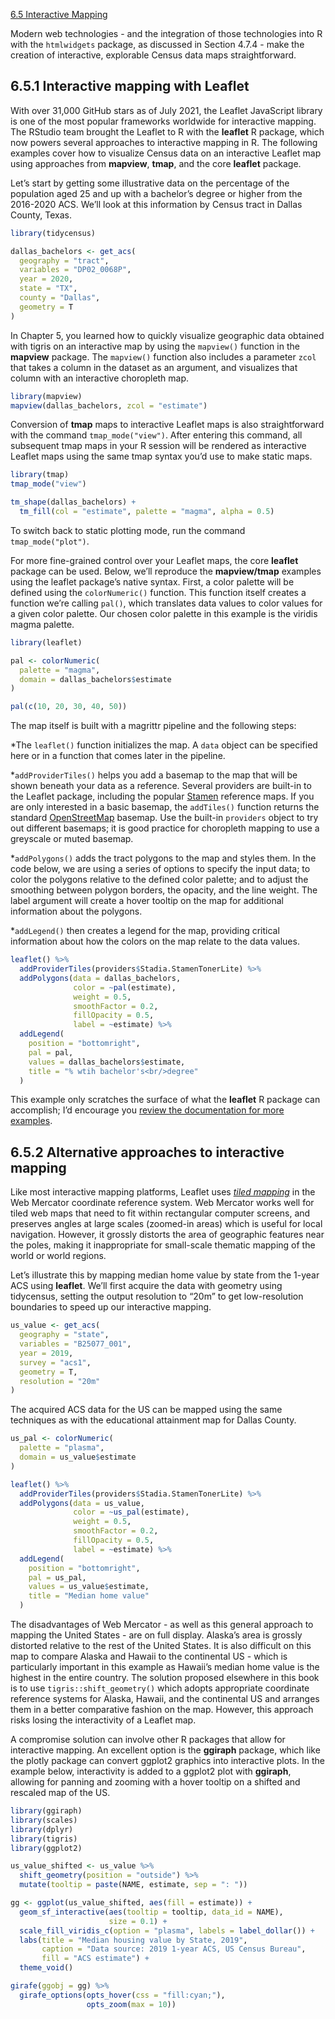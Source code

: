 [6.5 Interactive Mapping](https://walker-data.com/census-r/mapping-census-data-with-r.html#interactive-mapping)

Modern web technologies - and the integration of those technologies into R with 
the `htmlwidgets` package, as discussed in Section 4.7.4 - 
make the creation of interactive, explorable Census data maps straightforward.

## 6.5.1 Interactive mapping with Leaflet
With over 31,000 GitHub stars as of July 2021, the Leaflet JavaScript library 
is one of the most popular frameworks worldwide for interactive mapping. 
The RStudio team brought the Leaflet to R with the **leaflet** R package, 
which now powers several approaches to interactive mapping in R. 
The following examples cover how to visualize Census data on an interactive 
Leaflet map using approaches from **mapview**, **tmap**, 
and the core **leaflet** package.

Let’s start by getting some illustrative data on the percentage of the 
population aged 25 and up with a bachelor’s degree or higher from the 
2016-2020 ACS. We’ll look at this information by Census tract in 
Dallas County, Texas.

```r
library(tidycensus)

dallas_bachelors <- get_acs(
  geography = "tract",
  variables = "DP02_0068P",
  year = 2020,
  state = "TX",
  county = "Dallas",
  geometry = T
)
```
In Chapter 5, you learned how to quickly visualize geographic data obtained 
with tigris on an interactive map by using the `mapview()` function in the 
**mapview** package. The `mapview()` function also includes a parameter `zcol` that 
takes a column in the dataset as an argument, and visualizes that column with
an interactive choropleth map.


```r
library(mapview)
mapview(dallas_bachelors, zcol = "estimate")
```

Conversion of **tmap** maps to interactive Leaflet maps is also straightforward with 
the command `tmap_mode("view")`. After entering this command, all subsequent tmap 
maps in your R session will be rendered as interactive Leaflet maps using the 
same tmap syntax you’d use to make static maps.

```r
library(tmap)
tmap_mode("view")

tm_shape(dallas_bachelors) +
  tm_fill(col = "estimate", palette = "magma", alpha = 0.5)
```

To switch back to static plotting mode, run the command `tmap_mode("plot")`.

For more fine-grained control over your Leaflet maps, the core **leaflet** package 
can be used. Below, we’ll reproduce the **mapview/tmap** examples using the leaflet 
package’s native syntax. First, a color palette will be defined using the 
`colorNumeric()` function. This function itself creates a function we’re calling 
`pal()`, which translates data values to color values for a given color palette. 
Our chosen color palette in this example is the viridis magma palette.

```r
library(leaflet)

pal <- colorNumeric(
  palette = "magma",
  domain = dallas_bachelors$estimate
)

pal(c(10, 20, 30, 40, 50))
```

The map itself is built with a magrittr pipeline and the following steps:

*The `leaflet()` function initializes the map. 
A `data` object can be specified here or in a function that comes later in the pipeline.

*`addProviderTiles()` helps you add a basemap to the map that will be shown 
beneath your data as a reference. Several providers are built-in to the Leaflet 
package, including the popular [Stamen](https://stamen.com/) reference maps. 
If you are only interested in a basic basemap, the `addTiles()` function returns 
the standard [OpenStreetMap](https://www.openstreetmap.org/#map=5/38.007/-95.844) basemap. 
Use the built-in `providers` object to try out 
different basemaps; it is good practice for choropleth mapping to use a 
greyscale or muted basemap.

*`addPolygons()` adds the tract polygons to the map and styles them. 
In the code below, we are using a series of options to specify the input data; 
to color the polygons relative to the defined color palette; 
and to adjust the smoothing between polygon borders, the opacity, 
and the line weight. The label argument will create a hover tooltip on the map 
for additional information about the polygons.

*`addLegend()` then creates a legend for the map, providing critical information 
about how the colors on the map relate to the data values.

```r
leaflet() %>% 
  addProviderTiles(providers$Stadia.StamenTonerLite) %>% 
  addPolygons(data = dallas_bachelors,
              color = ~pal(estimate),
              weight = 0.5,
              smoothFactor = 0.2,
              fillOpacity = 0.5,
              label = ~estimate) %>% 
  addLegend(
    position = "bottomright",
    pal = pal,
    values = dallas_bachelors$estimate,
    title = "% wtih bachelor's<br/>degree"
  )
```
This example only scratches the surface of what the **leaflet** R package can
accomplish; I'd encourage you [review the documentation for more examples](https://rstudio.github.io/leaflet/).

## 6.5.2 Alternative approaches to interactive mapping
Like most interactive mapping platforms, Leaflet uses [_tiled mapping_](https://wiki.openstreetmap.org/wiki/Slippy_Map) in the 
Web Mercator coordinate reference system. Web Mercator works well for tiled web 
maps that need to fit within rectangular computer screens, and preserves angles 
at large scales (zoomed-in areas) which is useful for local navigation. 
However, it grossly distorts the area of geographic features near the poles, 
making it inappropriate for small-scale thematic mapping of the world or world regions.

Let’s illustrate this by mapping median home value by state from the 1-year ACS 
using **leaflet**. We’ll first acquire the data with geometry using tidycensus, 
setting the output resolution to “20m” to get low-resolution boundaries to speed 
up our interactive mapping.

```r
us_value <- get_acs(
  geography = "state",
  variables = "B25077_001",
  year = 2019,
  survey = "acs1",
  geometry = T,
  resolution = "20m"
)
```
The acquired ACS data for the US can be mapped using the same techniques as 
with the educational attainment map for Dallas County.

```r
us_pal <- colorNumeric(
  palette = "plasma",
  domain = us_value$estimate
)

leaflet() %>% 
  addProviderTiles(providers$Stadia.StamenTonerLite) %>% 
  addPolygons(data = us_value,
              color = ~us_pal(estimate),
              weight = 0.5,
              smoothFactor = 0.2,
              fillOpacity = 0.5,
              label = ~estimate) %>% 
  addLegend(
    position = "bottomright",
    pal = us_pal,
    values = us_value$estimate,
    title = "Median home value"
  )
```
The disadvantages of Web Mercator - as well as this general approach to mapping 
the United States - are on full display. Alaska’s area is grossly distorted 
relative to the rest of the United States. It is also difficult on this map to 
compare Alaska and Hawaii to the continental US - which is particularly important 
in this example as Hawaii’s median home value is the highest in the entire country. 
The solution proposed elsewhere in this book is to use `tigris::shift_geometry()` 
which adopts appropriate coordinate reference systems for Alaska, Hawaii, 
and the continental US and arranges them in a better comparative fashion on the map. 
However, this approach risks losing the interactivity of a Leaflet map.

A compromise solution can involve other R packages that allow for interactive mapping. 
An excellent option is the **ggiraph** package, which like the plotly package can 
convert ggplot2 graphics into interactive plots. In the example below, 
interactivity is added to a ggplot2 plot with **ggiraph**, allowing for panning and 
zooming with a hover tooltip on a shifted and rescaled map of the US.

```r
library(ggiraph)
library(scales)
library(dplyr)
library(tigris)
library(ggplot2)

us_value_shifted <- us_value %>% 
  shift_geometry(position = "outside") %>% 
  mutate(tooltip = paste(NAME, estimate, sep = ": "))

gg <- ggplot(us_value_shifted, aes(fill = estimate)) +
  geom_sf_interactive(aes(tooltip = tooltip, data_id = NAME),
                      size = 0.1) +
  scale_fill_viridis_c(option = "plasma", labels = label_dollar()) +
  labs(title = "Median housing value by State, 2019",
       caption = "Data source: 2019 1-year ACS, US Census Bureau",
       fill = "ACS estimate") +
  theme_void()

girafe(ggobj = gg) %>% 
  girafe_options(opts_hover(css = "fill:cyan;"),
                 opts_zoom(max = 10))
```



